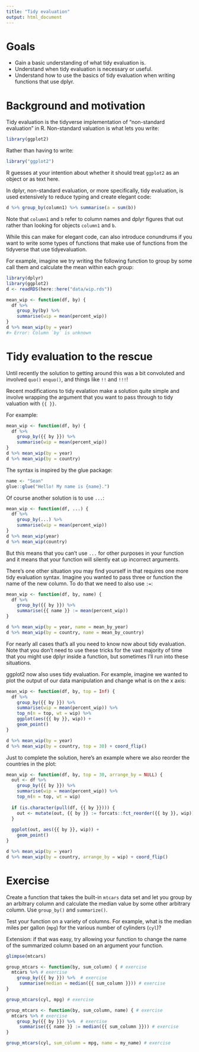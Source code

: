 ```yaml
---
title: "Tidy evaluation"
output: html_document
---
```


# Goals

- Gain a basic understanding of what tidy evaluation is.
- Understand when tidy evaluation is necessary or useful.
- Understand how to use the basics of tidy evaluation when writing functions that use dplyr.

# Background and motivation

Tidy evaluation is the tidyverse implementation of "non-standard evaluation" in R. Non-standard valuation is what lets you write:

```r
library(ggplot2)
```

Rather than having to write:

```r
library("ggplot2")
```

R guesses at your intention about whether it should treat `ggplot2` as an object or as text here.

In dplyr, non-standard evaluation, or more specifically, tidy evaluation, is used extensively to reduce typing and create elegant code:

```r
d %>% group_by(column1) %>% summarise(a = sum(b))
```

Note that `column1` and `b` refer to column names and dplyr figures that out rather than looking for objects `column1` and `b`.

While this can make for elegant code, can also introduce conundrums if you want to write some types of functions that make use of functions from the tidyverse that use tidyevaluation.

For example, imagine we try writing the following function to group by some call them and calculate the mean within each group:

```r
library(dplyr)
library(ggplot2)
d <- readRDS(here::here("data/wip.rds"))

mean_wip <- function(df, by) {
  df %>% 
    group_by(by) %>% 
    summarise(wip = mean(percent_wip))
}
d %>% mean_wip(by = year)
#> Error: Column `by` is unknown
```

# Tidy evaluation to the rescue

Until recently the solution to getting around this was a bit convoluted and involved `quo()` `enquo()`, and things like `!!` and `!!!`!

Recent modifications to tidy evalation make a solution quite simple and involve wrapping the argument that you want to pass through to tidy valuation with `{{ }}`.

For example:

```r
mean_wip <- function(df, by) {
  df %>% 
    group_by({{ by }}) %>% 
    summarise(wip = mean(percent_wip))
}
d %>% mean_wip(by = year)
d %>% mean_wip(by = country)
```

The syntax is inspired by the glue package:

```r
name <- "Sean"
glue::glue("Hello! My name is {name}.")
```

Of course another solution is to use `...`:

```r
mean_wip <- function(df, ...) {
  df %>% 
    group_by(...) %>% 
    summarise(wip = mean(percent_wip))
}
d %>% mean_wip(year)
d %>% mean_wip(country)
```

But this means that you can't use `...` for other purposes in your function and it means that your function will silently eat up incorrect arguments.

There's one other situation you may find yourself in that requires one more tidy evaluation syntax. Imagine you wanted to pass three or function the name of the new column. To do that we need to also use `:=`: 

```r
mean_wip <- function(df, by, name) {
  df %>% 
    group_by({{ by }}) %>% 
    summarise({{ name }} := mean(percent_wip))
}

d %>% mean_wip(by = year, name = mean_by_year)
d %>% mean_wip(by = country, name = mean_by_country)
```

For nearly all cases that's all you need to know now about tidy evaluation. Note that you don't need to use these tricks for the vast majority of time that you might use dplyr inside a function, but sometimes I'll run into these situations.

ggplot2 now also uses tidy evaluation. For example, imagine we wanted to plot the output of our data manipulation and change what is on the x axis:

```r
mean_wip <- function(df, by, top = Inf) {
  df %>% 
    group_by({{ by }}) %>% 
    summarise(wip = mean(percent_wip)) %>%
    top_n(n = top, wt = wip) %>%
    ggplot(aes({{ by }}, wip)) + 
    geom_point()
}

d %>% mean_wip(by = year)
d %>% mean_wip(by = country, top = 30) + coord_flip()
```

Just to complete the solution, here's an example where we also reorder the countries in the plot:

```r
mean_wip <- function(df, by, top = 30, arrange_by = NULL) {
  out <- df %>% 
    group_by({{ by }}) %>% 
    summarise(wip = mean(percent_wip)) %>%
    top_n(n = top, wt = wip)
  
  if (is.character(pull(df, {{ by }}))) {
    out <- mutate(out, {{ by }} := forcats::fct_reorder({{ by }}, wip))
  }
  
  ggplot(out, aes({{ by }}, wip)) +
    geom_point()
}

d %>% mean_wip(by = year)
d %>% mean_wip(by = country, arrange_by = wip) + coord_flip()
```

# Exercise

Create a function that takes the built-in `mtcars` data set and let you group by an arbitrary column and calculate the median value by some other arbitrary column. Use `group_by()` and `summarize()`.

Test your function on a variety of columns. For example, what is the median miles per gallon (`mpg`) for the various number of cylinders (`cyl`)?

Extension: if that was easy, try allowing your function to change the name of the summarized column based on an argument your function.

```r
glimpse(mtcars)
```

```r
group_mtcars <- function(by, sum_column) { # exercise
  mtcars %>% # exercise
    group_by({{ by }}) %>%  # exercise
     summarise(median = median({{ sum_column }})) # exercise
}

group_mtcars(cyl, mpg) # exercise

group_mtcars <- function(by, sum_column, name) { # exercise
  mtcars %>% # exercise
    group_by({{ by }}) %>%  # exercise
     summarise({{ name }} := median({{ sum_column }})) # exercise
}

group_mtcars(cyl, sum_column = mpg, name = my_name) # exercise
```
